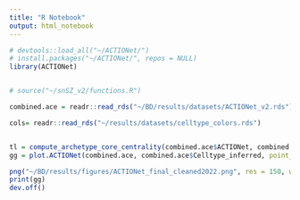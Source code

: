 ```yaml
---
title: "R Notebook"
output: html_notebook
---
```


```r
# devtools::load_all("~/ACTIONet/")
# install.packages("~/ACTIONet/", repos = NULL)
library(ACTIONet)


# source("~/snSZ_v2/functions.R")

```

```r
combined.ace = readr::read_rds("~/BD/results/datasets/ACTIONet_v2.rds")

cols= readr::read_rds("~/results/datasets/celltype_colors.rds")



```

```r
tl = compute_archetype_core_centrality(combined.ace$ACTIONet, combined.ace$Celltype_inferred)
gg = plot.ACTIONet(combined.ace, combined.ace$Celltype_inferred, point_size = 0.3, palette = cols, trans_attr = tl, use_repel = TRUE)

png("~/BD/results/figures/ACTIONet_final_cleaned2022.png", res = 150, width = 1200, height = 900)
print(gg)
dev.off()





```

